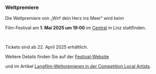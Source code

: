 ### Weltpremiere

Die Weltpremiere von „Wirf dein Herz ins Meer“ wird beim

<CrossingEuropeLink />

Film-Festival am **1. Mai 2025 um 19:00** im [Central](https://www.centrallinz.at/) in Linz stattfinden.

<br />

Tickets sind ab 22. April 2025 erhältlich.

Weitere Details finden Sie auf der
[Festival-Website](https://www.crossingeurope.at/film/wirf_dein_herz_ins_meer)

und im Artikel
[Langfilm-Weltpremieren in der Competition Local Artists](https://www.crossingeurope.at/news/langfilm-weltpremieren_in_der_competition_local_artists).
